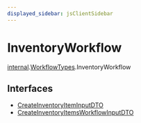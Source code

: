 ```yaml
---
displayed_sidebar: jsClientSidebar
---
```



# InventoryWorkflow

[internal](../../internal/modules/admin_discounts.internal.internal-1.mdx).[WorkflowTypes](../../internal-1/modules/admin_discounts.internal.internal-1.WorkflowTypes.mdx).InventoryWorkflow

## Interfaces

- [CreateInventoryItemInputDTO](../../InventoryWorkflow/interfaces/admin_discounts.internal.internal-1.WorkflowTypes.InventoryWorkflow.CreateInventoryItemInputDTO.mdx)
- [CreateInventoryItemsWorkflowInputDTO](../../InventoryWorkflow/interfaces/admin_discounts.internal.internal-1.WorkflowTypes.InventoryWorkflow.CreateInventoryItemsWorkflowInputDTO.mdx)

